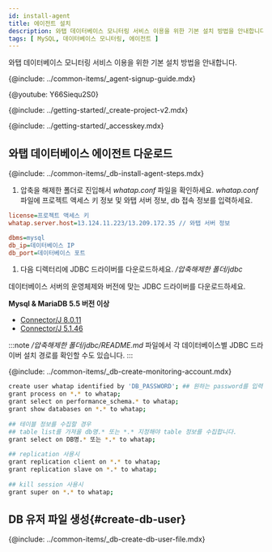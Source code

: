 ```yaml
---
id: install-agent
title: 에이전트 설치
description: 와탭 데이터베이스 모니터링 서비스 이용을 위한 기본 설치 방법을 안내합니다.
tags: [ MySQL, 데이터베이스 모니터링, 에이전트 ]
---
```



와탭 데이터베이스 모니터링 서비스 이용을 위한 기본 설치 방법을 안내합니다.

{@include: ../common-items/_agent-signup-guide.mdx}

{@youtube: Y66Siequ2S0}

{@include: ../getting-started/_create-project-v2.mdx}

{@include: ../getting-started/_accesskey.mdx}

## 와탭 데이터베이스 에이전트 다운로드

{@include: ../common-items/_db-install-agent-steps.mdx}

1. 압축을 해제한 폴더로 진입해서 *whatap.conf* 파일을 확인하세요. *whatap.conf* 파일에 프로젝트 액세스 키 정보 및 와탭 서버 정보, db 접속 정보를 입력하세요.

  ```ini title='whatap.conf'
  license=프로젝트 액세스 키
  whatap.server.host=13.124.11.223/13.209.172.35 // 와탭 서버 정보

  dbms=mysql
  db_ip=데이터베이스 IP
  db_port=데이터베이스 포트 
  ```

1. 다음 디렉터리에 JDBC 드라이버를 다운로드하세요. */압축해제한 폴더/jdbc*

  데이터베이스 서버의 운영체제와 버전에 맞는 JDBC 드라이버를 다운로드하세요.
  
**Mysql & MariaDB 5.5 버전 이상**

  * [Connector/J 8.0.11](https://dev.mysql.com/downloads/connector/j/)
  * [Connector/J 5.1.46](https://dev.mysql.com/downloads/connector/j/5.1.html)

:::note
*/압축해제한 폴더/jdbc/README.md* 파일에서 각 데이터베이스별 JDBC 드라이버 설치 경로를 확인할 수도 있습니다.
:::

{@include: ../common-items/_db-create-monitoring-account.mdx}

<!-- MySQL -->
```bash showLineNumbers
create user whatap identified by 'DB_PASSWORD'; ## 원하는 password를 입력하세요.
grant process on *.* to whatap;
grant select on performance_schema.* to whatap;
grant show databases on *.* to whatap;
 
## 테이블 정보를 수집할 경우
## table list를 가져올 db명.* 또는 *.* 지정해야 table 정보를 수집합니다.
grant select on DB명.* 또는 *.* to whatap;
 
## replication 사용시
grant replication client on *.* to whatap;
grant replication slave on *.* to whatap;
 
## kill session 사용시
grant super on *.* to whatap;
```

## DB 유저 파일 생성{#create-db-user}

{@include: ../common-items/_db-create-db-user-file.mdx}  